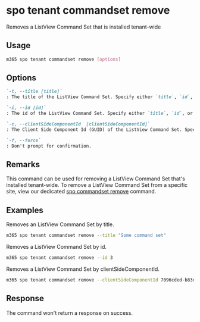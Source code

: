 
# spo tenant commandset remove

Removes a ListView Command Set that is installed tenant-wide

## Usage

```sh
m365 spo tenant commandset remove [options]
```

## Options

```md definition-list
`-t, --title [title]`
: The title of the ListView Command Set. Specify either `title`, `id`, or `clientSideComponentId`.

`-i, --id [id]`
: The id of the ListView Command Set. Specify either `title`, `id`, or `clientSideComponentId`.

`-c, --clientSideComponentId  [clientSideComponentId]`
: The Client Side Component Id (GUID) of the ListView Command Set. Specify either `title`, `id`, or `clientSideComponentId`.

`-f, --force`
: Don't prompt for confirmation.
```

<Global />

## Remarks

This command can be used for removing a ListView Command Set that's installed tenant-wide. To remove a ListView Command Set from a specific site, view our dedicated [spo commandset remove](../commandset/commandset-remove.mdx) command.

## Examples

Removes an ListView Command Set by title.

```sh
m365 spo tenant commandset remove --title "Some command set"
```

Removes a ListView Command Set by id.

```sh
m365 spo tenant commandset remove --id 3
```

Removes a ListView Command Set by clientSideComponentId.

```sh
m365 spo tenant commandset remove --clientSideComponentId 7096cded-b83d-4eab-96f0-df477ed7c0bc
```

## Response

The command won't return a response on success.

